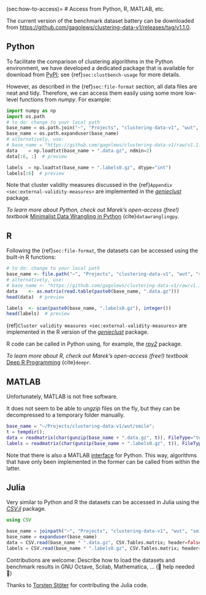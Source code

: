 (sec:how-to-access)=
# Access from Python, R, MATLAB, etc.


The current version of the benchmark dataset battery can be downloaded
from <https://github.com/gagolews/clustering-data-v1/releases/tag/v1.1.0>.

## Python

To facilitate the comparison of clustering algorithms in the
Python environment, we have developed a dedicated package
that is available for download from
[PyPI](https://pypi.org/project/clustering-benchmarks/);
see {ref}`sec:clustbench-usage` for more details.

However, as described in the {ref}`sec:file-format` section,
all data files are neat and tidy. Therefore, we can access them
easily using some more low-level functions from *numpy*. For example:

```python
import numpy as np
import os.path
# to do: change to your local path
base_name = os.path.join("~", "Projects", "clustering-data-v1", "wut", "smile")
base_name = os.path.expanduser(base_name)
# alternatively, use:
# base_name = "https://github.com/gagolews/clustering-data-v1/raw/v1.1.0/wut/smile"
data    = np.loadtxt(base_name + ".data.gz", ndmin=2)
data[:6, :]  # preview
```

```python
labels  = np.loadtxt(base_name + ".labels0.gz", dtype="int")
labels[:6]  # preview
```


Note that cluster validity measures discussed in the
{ref}`Appendix <sec:external-validity-measures>`
are implemented in the [*genieclust*](https://genieclust.gagolewski.com)
package.


::::{note}
*To learn more about Python,
check out Marek's open-access (free!) textbook*
[Minimalist Data Wrangling in Python](https://datawranglingpy.gagolewski.com/)
{cite}`datawranglingpy`.
::::



## R

Following the {ref}`sec:file-format`,
the datasets can be accessed using the built-in R functions:

```r
# to do: change to your local path
base_name <- file.path("~", "Projects", "clustering-data-v1", "wut", "smile")
# alternatively, use:
# base_name <- "https://github.com/gagolews/clustering-data-v1/raw/v1.1.0/wut/smile"
data    <- as.matrix(read.table(paste0(base_name, ".data.gz")))
head(data)  # preview
```

```r
labels  <- scan(paste0(base_name, ".labels0.gz"), integer())
head(labels)  # preview
```



{ref}`Cluster validity measures <sec:external-validity-measures>`
are implemented in the R version of the
[*genieclust*](https://genieclust.gagolewski.com) package.


R code can be called in Python using, for example,
the [*rpy2*](https://pypi.org/project/rpy2/) package.


::::{note}
*To learn more about R, check out Marek's open-access (free!) textbook*
[Deep R Programming](https://deepr.gagolewski.com/)
{cite}`deepr`.
::::




## MATLAB

Unfortunately, MATLAB is not free software.

It does not seem to be able to un*gzip* files
on the fly, but they can be decompressed to a temporary folder
manually.

```matlab
base_name = "~/Projects/clustering-data-v1/wut/smile";
t = tempdir();
data = readmatrix(char(gunzip(base_name + ".data.gz", t)), FileType="text");
labels = readmatrix(char(gunzip(base_name + ".labels0.gz", t)), FileType="text");
```

Note that there is also a MATLAB
[interface](https://au.mathworks.com/products/matlab/matlab-and-python.html)
for Python. This way, algorithms that have only been implemented in the
former can be called from within the latter.



## Julia

Very similar to Python and R the datasets can be accessed
in Julia using the [*CSV.jl*](https://csv.juliadata.org) package.

```julia
using CSV

base_name = joinpath("~", "Projects", "clustering-data-v1", "wut", "smile")
base_name = expanduser(base_name)
data = CSV.read(base_name * ".data.gz", CSV.Tables.matrix; header=false)
labels = CSV.read(base_name * ".labels0.gz", CSV.Tables.matrix; header=false)
```


::::{todo}
Contributions are welcome: Describe how to load
the datasets and benchmark results
in GNU Octave, Scilab, Mathematica, ... (🚧 help needed 🚧)

Thanks to [Torsten Stöter](https://github.com/tstoeter) for contributing
the Julia code.
::::
